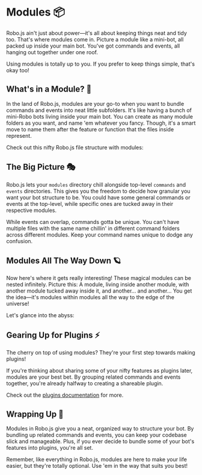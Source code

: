 
# Modules 📦

Robo.js ain't just about power—it's all about keeping things neat and tidy too. That's where modules come in. Picture a module like a mini-bot, all packed up inside your main bot. You've got commands and events, all hanging out together under one roof.

Using modules is totally up to you. If you prefer to keep things simple, that's okay too!

## What's in a Module? 👀

In the land of Robo.js, modules are your go-to when you want to bundle commands and events into neat little subfolders. It's like having a bunch of mini-Robo bots living inside your main bot. You can create as many module folders as you want, and name 'em whatever you fancy. Though, it's a smart move to name them after the feature or function that the files inside represent.

Check out this nifty Robo.js file structure with modules:

<FileTree>
	<FileTree.Folder name="src" open>
		<FileTree.Folder name="modules" open>
			<FileTree.Folder name="moderation" open>
				<FileTree.Folder name="commands"></FileTree.Folder>
				<FileTree.Folder name="events"></FileTree.Folder>
			</FileTree.Folder>
			<FileTree.Folder name="fun" open>
				<FileTree.Folder name="commands"></FileTree.Folder>
				<FileTree.Folder name="events"></FileTree.Folder>
			</FileTree.Folder>
		</FileTree.Folder>
	</FileTree.Folder>
</FileTree>

## The Big Picture 🎭

Robo.js lets your `modules` directory chill alongside top-level `commands` and `events` directories. This gives you the freedom to decide how granular you want your bot structure to be. You could have some general commands or events at the top-level, while specific ones are tucked away in their respective modules.

<FileTree>
	<FileTree.Folder name="src" open>
		<FileTree.Folder name="commands"></FileTree.Folder>
		<FileTree.Folder name="event"></FileTree.Folder>
		<FileTree.Folder name="modules" open>
			<FileTree.Folder name="moderation" open>
				<FileTree.Folder name="commands"></FileTree.Folder>
				<FileTree.Folder name="events"></FileTree.Folder>
			</FileTree.Folder>
			<FileTree.Folder name="fun" open>
				<FileTree.Folder name="commands"></FileTree.Folder>
				<FileTree.Folder name="events"></FileTree.Folder>
			</FileTree.Folder>
		</FileTree.Folder>
	</FileTree.Folder>
</FileTree>

<Callout>
	While events can overlap, commands gotta be unique. You can't have multiple files with the same name chillin' in
	different command folders across different modules. Keep your command names unique to dodge any confusion.
</Callout>

## Modules All The Way Down 🪐

Now here's where it gets really interesting! These magical modules can be nested infinitely. Picture this: A module, living inside another module, with another module tucked away inside it, and another... and another... You get the idea—it's modules within modules all the way to the edge of the universe!

Let's glance into the abyss:

<FileTree>
	<FileTree.Folder name="src" open>
		<FileTree.Folder name="modules" open>
			<FileTree.Folder name="moderation" open>
				<FileTree.Folder name="commands"></FileTree.Folder>
				<FileTree.Folder name="events"></FileTree.Folder>
				<FileTree.Folder name="modules" open>
					<FileTree.Folder name="moderation" open>
						<FileTree.Folder name="chat-monitor"></FileTree.Folder>
						<FileTree.Folder name="ban-hammer"></FileTree.Folder>
					</FileTree.Folder>
				</FileTree.Folder>
			</FileTree.Folder>
			<FileTree.Folder name="fun" open>
				<FileTree.Folder name="commands"></FileTree.Folder>
				<FileTree.Folder name="events"></FileTree.Folder>
			</FileTree.Folder>
		</FileTree.Folder>
	</FileTree.Folder>
</FileTree>

## Gearing Up for Plugins ⚡

The cherry on top of using modules? They're your first step towards making plugins!

If you're thinking about sharing some of your nifty features as plugins later, modules are your best bet. By grouping related commands and events together, you're already halfway to creating a shareable plugin.

Check out the [plugins documentation](./plugins.md) for more.

## Wrapping Up 🎁

Modules in Robo.js give you a neat, organized way to structure your bot. By bundling up related commands and events, you can keep your codebase slick and manageable. Plus, if you ever decide to bundle some of your bot's features into plugins, you're all set.

Remember, like everything in Robo.js, modules are here to make your life easier, but they're totally optional. Use 'em in the way that suits you best!
